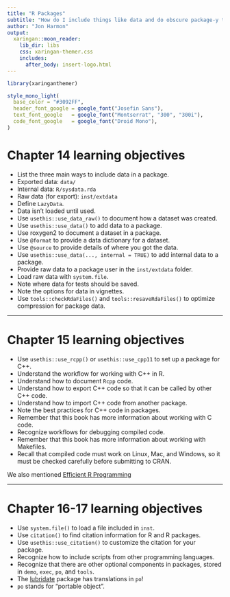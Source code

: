 ```yaml
---
title: "R Packages"
subtitle: "How do I include things like data and do obscure package-y things?"
author: "Jon Harmon"
output:
  xaringan::moon_reader:
    lib_dir: libs
    css: xaringan-themer.css
    includes:
      after_body: insert-logo.html
---
```


```r
library(xaringanthemer)
```

```r
style_mono_light(
  base_color = "#3092FF",
  header_font_google = google_font("Josefin Sans"),
  text_font_google   = google_font("Montserrat", "300", "300i"),
  code_font_google   = google_font("Droid Mono"),
)
```

# Chapter 14 learning objectives

* List the three main ways to include data in a package.
 * Exported data: `data/`
 * Internal data: `R/sysdata.rda`
 * Raw data (for export): `inst/extdata`
* Define `LazyData`.
 * Data isn't loaded until used.
* Use `usethis::use_data_raw()` to document how a dataset was created.
* Use `usethis::use_data()` to add data to a package.
* Use roxygen2 to document a dataset in a package.
* Use `@format` to  provide a data dictionary for a dataset.
* Use `@source` to provide details of where you got the data.
* Use `usethis::use_data(..., internal = TRUE)` to add internal data to a package.
* Provide raw data to a package user in the `inst/extdata` folder.
* Load raw data with `system.file`.
* Note where data for tests should be saved.
* Note the options for data in vignettes.
* Use `tools::checkRdaFiles()` and `tools::resaveRdaFiles()` to optimize compression for package data.

---

# Chapter 15 learning objectives

* Use `usethis::use_rcpp()` or `usethis::use_cpp11` to set up a package for C++.
* Understand the workflow for working with C++ in R.
* Understand how to document `Rcpp` code.
* Understand how to export C++ code so that it can be called by other C++ code.
* Understand how to import C++ code from another package.
* Note the best practices for C++ code in packages.
* Remember that this book has more information about working with C code.
* Recognize workflows for debugging compiled code.
* Remember that this book has more information about working with Makefiles.
* Recall that compiled code must work on Linux, Mac, and Windows, so it must be checked carefully before submitting to CRAN. 

We also mentioned [Efficient R Programming](https://csgillespie.github.io/efficientR/index.html)

---

# Chapter 16-17 learning objectives

* Use `system.file()` to load a file included in `inst`.
* Use `citation()` to find citation information for R and R packages.
* Use `usethis::use_citation()` to customize the citation for your package.
* Recognize how to include scripts from other programming languages.
* Recognize that there are other optional components in packages, stored in `demo`, `exec`, `po`, and `tools`.
 * The [lubridate](https://github.com/tidyverse/lubridate) package has translations in `po`!
 * `po` stands for "portable object".
